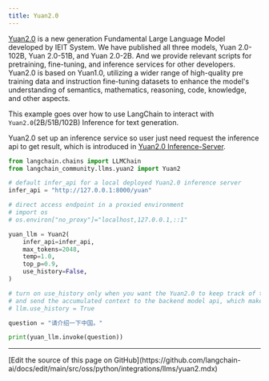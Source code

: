 ```yaml
---
title: Yuan2.0
---
```


[Yuan2.0](https://github.com/IEIT-Yuan/Yuan-2.0) is a new generation Fundamental Large Language Model developed by IEIT System. We have published all three models, Yuan 2.0-102B, Yuan 2.0-51B, and Yuan 2.0-2B. And we provide relevant scripts for pretraining, fine-tuning, and inference services for other developers. Yuan2.0 is based on Yuan1.0, utilizing a wider range of high-quality pre training data and instruction fine-tuning datasets to enhance the model's understanding of semantics, mathematics, reasoning, code, knowledge, and other aspects.

This example goes over how to use LangChain to interact with `Yuan2.0`(2B/51B/102B) Inference for text generation.

Yuan2.0 set up an inference service so user just need request the inference api to get result, which is introduced in [Yuan2.0 Inference-Server](https://github.com/IEIT-Yuan/Yuan-2.0/blob/main/docs/inference_server.md).

```python
from langchain.chains import LLMChain
from langchain_community.llms.yuan2 import Yuan2
```

```python
# default infer_api for a local deployed Yuan2.0 inference server
infer_api = "http://127.0.0.1:8000/yuan"

# direct access endpoint in a proxied environment
# import os
# os.environ["no_proxy"]="localhost,127.0.0.1,::1"

yuan_llm = Yuan2(
    infer_api=infer_api,
    max_tokens=2048,
    temp=1.0,
    top_p=0.9,
    use_history=False,
)

# turn on use_history only when you want the Yuan2.0 to keep track of the conversation history
# and send the accumulated context to the backend model api, which make it stateful. By default it is stateless.
# llm.use_history = True
```

```python
question = "请介绍一下中国。"
```

```python
print(yuan_llm.invoke(question))
```

---

<Callout icon="pen-to-square" iconType="regular">
  [Edit the source of this page on GitHub](https://github.com/langchain-ai/docs/edit/main/src/oss/python/integrations/llms/yuan2.mdx)
</Callout>
